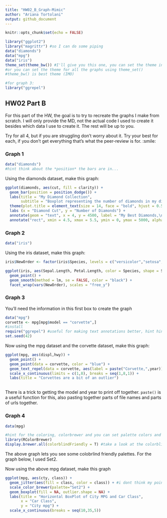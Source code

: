 ```yaml
---
title: "HW02_B_Graph-Mimic"
author: "Ariana Tortolani"
output: github_document
---
```


```r
knitr::opts_chunk$set(echo = FALSE)
```


```r
library("ggplot2")
library("magrittr") #so I can do some piping
data("diamonds")
data("mpg")
data("iris")
theme_set(theme_bw()) #I'll give you this one, you can set the theme individually for graphs
#or you can set the theme for all the graphs using theme_set()
#theme_bw() is best theme (IMO)

#for graph 3:
library("ggrepel")


```

## HW02 Part B

For this part of the HW, the goal is to try to recreate the graphs I make from scratch. I will only provide the MD, not the actual code I used to create it besides which data I use to create it. The rest will be up to you. 

Try for all 4, but if you are struggling don't worry about it. Try your best for each, if you don't get everything that's what the peer-review is for. :smile:


### Graph 1
```r
data("diamonds")
#hint think about the *position* the bars are in...
```


Using the diamonds dataset, make this graph:
```r
ggplot(diamonds, aes(cut, fill = clarity)) +
  geom_bar(position = position_dodge()) +
  labs(title = "My Diamond Collection", 
       subtitle = "Boxplot representing the number of diamonds in my diamond collection by \ntype of cut quality and clarity of diamond") +
  theme(plot.title = element_text(size = 14, face = "bold", hjust = 0.5)) +
  labs (x = "Diamond Cut", y = "Number of Diamonds") +
  annotate(geom = "text", x = 4, y = 4500, label = "My Best Diamonds,\nof course") +
  annotate("rect", xmin = 4.5, xmax = 5.5, ymin = 0, ymax = 5000, alpha = 0.25)

```

### Graph 2
```r
data("iris")
```

Using the iris dataset, make this graph:
```r

iris$NewOrder <- factor(iris$Species, levels = c("versicolor","setosa","virginica"))

ggplot(iris, aes(Sepal.Length, Petal.Length, color = Species, shape = Species)) +
  geom_point() +
  geom_smooth(method = lm, se = FALSE, color = "black") +
  facet_wrap(vars(NewOrder), scales = "free_y") 

```


### Graph 3
You'll need the information in this first box to create the graph
```r
data("mpg")
corvette <- mpg[mpg$model == "corvette",]
#install
require("ggrepel") #useful for making text annotations better, hint hint
set.seed(42)
```

Now using the mpg dataset and the corvette dataset, make this graph:

```r

ggplot(mpg, aes(displ,hwy)) +
  geom_point() + 
  geom_point(data = corvette, color = "blue") +
  geom_text_repel(data = corvette, aes(label = paste("Corvette,",year))) +
  scale_x_continuous(limits = c(1,8), breaks = seq(1,8,1)) +
  labs(title = "Corvettes are a bit of an outlier") 
  

```

There is a trick to getting the model and year to print off together. `paste()` is a useful function for this, also pasting together parts of file names and parts of urls together. 


### Graph 4 
```r
data(mpg)

#hint for the coloring, colorbrewer and you can set palette colors and make your graphs colorblind friendly
library(RColorBrewer)
display.brewer.all(colorblindFriendly = T) #take a look at the colorblindfriendly options
```

The above graph lets you see some colobrlind friendly palettes. For the graph below, I used Set2.



Now using the above mpg dataset, make this graph

```r

ggplot(mpg, aes(cty, class)) +
  geom_jitter(aes(fill = class, color = class)) + #i dont think my points here are accurate (aka like the example figure) but i am not sure how else to get them
  scale_color_brewer(palette="Set2") +
  geom_boxplot(fill = NA, outlier.shape = NA) +
  labs(title = "Horizontal BoxPlot of City MPG and Car Class",
       x = "Car Class",
       y = "City mpg") +
  scale_x_continuous(breaks = seq(10,35,5))

```




